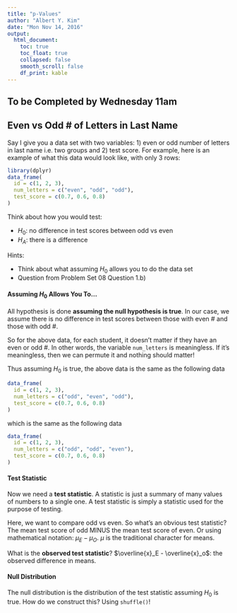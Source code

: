 ```yaml
---
title: "p-Values"
author: "Albert Y. Kim"
date: "Mon Nov 14, 2016"
output:
  html_document:
    toc: true
    toc_float: true
    collapsed: false
    smooth_scroll: false
    df_print: kable
---
```


## To be Completed by Wednesday 11am



## Even vs Odd # of Letters in Last Name

Say I give you a data set with two variables: 1) even or odd number of letters
in last name i.e. two groups and 2) test score. For example, here is an example
of what this data would look like, with only 3 rows:

```r
library(dplyr)
data_frame(
  id = c(1, 2, 3),
  num_letters = c("even", "odd", "odd"),
  test_score = c(0.7, 0.6, 0.8)
)
```

Think about how you would test:

* $H_0$: no difference in test scores between odd vs even
* $H_A$: there is a difference

Hints:

* Think about what assuming $H_0$ allows you to do the data set
* Question from Problem Set 08 Question 1.b)



#### Assuming $H_0$ Allows You To...

All hypothesis is done **assuming the null hypothesis is true**. In our case, we assume
there is no difference in test scores between those with even # and those with odd #.

So for the above data, for each student, it doesn't matter if they have an even or odd #. In other
words, the variable `num_letters` is meaningless. If it's meaningless, then we can permute it
and nothing should matter!

Thus assuming $H_0$ is true, the above data is the same as the following data

```r
data_frame(
  id = c(1, 2, 3),
  num_letters = c("odd", "even", "odd"),
  test_score = c(0.7, 0.6, 0.8)
)
```

which is the same as the following data

```r
data_frame(
  id = c(1, 2, 3),
  num_letters = c("odd", "odd", "even"),
  test_score = c(0.7, 0.6, 0.8)
)
```



#### Test Statistic

Now we need a **test statistic**. A statistic is just a summary of many values
of numbers to a single one. A test statistic is simply a statistic used for the
purpose of testing.

Here, we want to compare odd vs even. So what's an obvious test statistic?
The mean test score of odd MINUS the mean test score of even. Or using mathematical notation:
$\mu_E- \mu_O$. $\mu$ is the traditional character for means.

What is the **observed test statistic**? $\overline{x}_E - \overline{x}_o$: the
observed difference in means.



#### Null Distribution

The null distribution is the distribution of the test statistic assuming $H_0$ is
true. How do we construct this? Using `shuffle()`!















